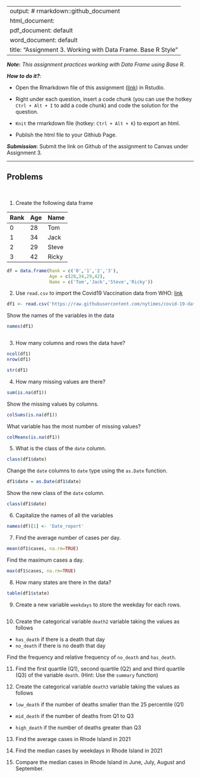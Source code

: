 
---
output: # rmarkdown::github_document
  html_document:
  pdf_document: default
  word_document: default
title: "Assignment 3.  Working with Data Frame. Base R Style"
---

***Note*:** *This assignment practices working with Data Frame using Base R.*

***How to do it?***: 

- Open the Rmarkdown file of this assignment ([link](fa2021_assignment3.Rmd)) in Rstudio. 

- Right under each question, insert  a code chunk (you can use the hotkey `Ctrl + Alt + I` to add a code chunk) and code the solution for the question. 

- `Knit` the rmarkdown file (hotkey: `Ctrl + Alt + K`) to export an html.  

-  Publish the html file to your Githiub Page. 

***Submission***: Submit the link on Github of the assignment to Canvas under Assignment 3. 

-------

Problems
-------
 \

1. Create the following data frame

| Rank 	| Age 	| Name  	|
|------	|-----	|-------	|
| 0    	| 28  	| Tom   	|
| 1    	| 34  	| Jack  	|
| 2    	| 29  	| Steve 	|
| 3    	| 42  	| Ricky 	|

```r

df = data.frame(Rank = c('0','1','2','3'),
                Age = c(28,34,29,42),
                Name = c('Tom','Jack','Steve','Ricky'))
```


2. Use `read.csv` to import the Covid19 Vaccination data from WHO: [link](https://raw.githubusercontent.com/nytimes/covid-19-data/master/us-states.csv)

```r
df1 <- read.csv('https://raw.githubusercontent.com/nytimes/covid-19-data/master/us-states.csv')
```


Show the names of the variables in the data
```r
names(df1)



```


3. How many columns and rows the data have? 
```r
ncol(df1)
nrow(df1)

str(df1)


```



4. How many missing values are there?   
```r
sum(is.na(df1))

```
Show the missing values by columns.
```r
colSums(is.na(df1))
```

What variable has the most number of missing values?
```r
colMeans(is.na(df1))
```


5. What is the class of the `date` column.  

```r
class(df1$date)

```

Change the `date` columns to `date` type using the `as.Date` function.

```r
df1$date = as.Date(df1$date)

```

Show the new class of the `date` column.

```r
class(df1$date)
```


6. Capitalize the names of all the variables
```r
names(df)[1] <- 'Date_report'

```


7. Find the average number of cases per day. 
```r

mean(df1$cases, na.rm=TRUE)


```

Find the maximum cases a day.  
```r

max(df1$cases, na.rm=TRUE)

```


8. How many states are there in the data?
```r
table(df1$state)
```


9. Create a new variable `weekdays` to store the weekday for each rows.
```r


```


10. Create the categorical variable `death2` variable taking the values as follows

- `has_death` if there is a death that day
-  `no_death` if there is no death that day

Find the frequency and relative frequency of `no_death` and `has_death`. 

11. Find the first quartile (Q1), second quartile (Q2) and and third quartile (Q3) of the variable `death`. (Hint:  Use the `summary` function)

12. Create the categorical variable `death3` variable taking the values as follows

- `low_death` if the number of deaths smaller than the 25 percentile (Q1)

- `mid_death` if the number of deaths from Q1 to Q3

- `high_death` if the number of deaths greater than Q3

13. Find the average cases in Rhode Island in 2021

14. Find the median cases by weekdays in Rhode Island in 2021 

15. Compare the median cases in Rhode Island in June, July, August and September. 
